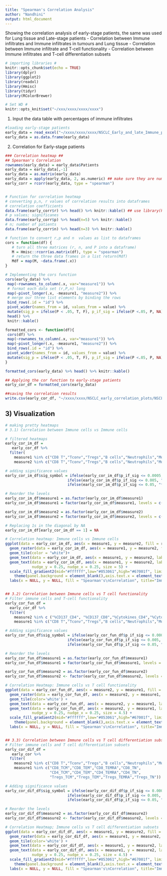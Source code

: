 ```yaml
---
title: "Spearman's Correlation Analysis"
author: "Nandhini"
output: html_document
---
```

Showing the correlation analysis of early-stage patients, the same was used for Lung tissue and Late-stage patients
- Correlation between Immune infiltrates and Immune infiltrates in tumours and Lung tissue
- Correlation between Immune infiltrate and T-cell functionality 
- Correlation between Immune infiltrates and T-cell differentiation subsets 

```r

# importing libraries #
knitr::opts_chunk$set(echo = TRUE)
library(dplyr)
library(ggplot2)
library(readxl)
library(Hmisc)
library(tidyr)
library(RColorBrewer)

# Set WD #
knitr::opts_knit$set("~/xxx/xxxx/xxxx/xxxx")
```

1) Input the data table with percentages of immune infiltrates 
```r

#loading early-stage patients
early_data = read_excel("~/xxxx/xxxx/xxxx/NSCLC_Early_and_late_Immune_percentages.xlsx")
early_data = as.data.frame(early_data)

```

2) Correlation for Early-stage patients
```r

### Correlation heatmap ## 
## Spearman's Correlation 
rownames(early_data) = early_data$Patients
early_data = early_data[,-1]
early_data = as.matrix(early_data)
early_data = apply(early_data, 2, as.numeric) ## make sure they are numeric
early_corr = rcorr(early_data, type = "spearman")


# Function for correlation heatmap
# converting p,n, r values of correlation results into dataframes
# correlation coefficients
data.frame(early_corr$r) %>% head() %>% knitr::kable() ## use library(knitr for kable())
# p values; significanes
data.frame(early_corr$p) %>% head(n=5) %>% knitr::kable()
# n; number of patients
data.frame(early_corr$n) %>% head(n=3) %>% knitr::kable()

# function to convert r,p and n  values as list to dataframes
cors = function(df) { 
   # turn all three matrices (r, n, and P into a dataframe)
   M = Hmisc::rcorr(as.matrix(df), type = "spearman")
   # return the three data frames in a list return(Mdf)
   Mdf = map(M, ~data.frame(.x))
}

# Implementing the cors function
cors(early_data) %>%
 map(~rownames_to_column(.x, var="measure1")) %>%
 # format each data set (r,P,n) long 
 map(~pivot_longer(.x, -measure1, "measure2")) %>%
 # merge our three list elements by binding the rows
 bind_rows(.id = "id") %>%
 pivot_wider(names_from = id, values_from = value) %>%
 mutate(sig_p = ifelse(P < .05, T, F), p_if_sig = ifelse(P <.05, P, NA), r_if_sig = ifelse(r <.05, r, NA)) %>% 
 head() %>%
 knitr::kable()

formatted_cors <- function(df){
 cors(df) %>%
 map(~rownames_to_column(.x, var="measure1")) %>%
 map(~pivot_longer(.x, -measure1, "measure2")) %>% 
 bind_rows(.id = "id") %>%
 pivot_wider(names_from = id, values_from = value) %>%
 mutate(sig_p = ifelse(P < .05, T, F), p_if_sig = ifelse(P <.05, P, NA), r_if_sig = ifelse(P <.05, r, NA)) 
}

formatted_cors(early_data) %>% head() %>% knitr::kable()

## Applying the cor function to early-stage patients 
early_cor_df = formatted_cors(early_data)

##saving the correlation results
write.csv(early_cor_df, "~/xxxx/xxxx/NSCLC_early_correlation_plots/NSCLC_correlation_early.csv")


```

## 3) Visualization
```r

# making pretty heatmaps
# 3.1) Correlation between Immune cells vs Immune cells

# filtered heatmaps
early_cor_im_df = 
   early_cor_df %>% 
  filter(
    measure1 %in% c("CD8 T","Tconv","Tregs","B cells","Neutrophils","Monocytes","DCs","NKT","NK"),
    measure2 %in% c("CD8 T","Tconv","Tregs","B cells","Neutrophils","Monocytes","DCs","NKT","NK"))

# adding significance values 
early_cor_im_df$sig_symbol = ifelse(early_cor_im_df$p_if_sig <= 0.0005, "***",
                            ifelse(early_cor_im_df$p_if_sig <= 0.005, "**",
                            ifelse(early_cor_im_df$p_if_sig <= 0.05, "*", NA)))

# Reorder the levels
early_cor_im_df$measure1 = as.factor(early_cor_im_df$measure1)
early_cor_im_df$measure1 = factor(early_cor_im_df$measure1, levels = c("CD8 T","Tconv","Tregs","B cells","NK","NKT","Neutrophils","Monocytes","DCs"))

early_cor_im_df$measure2 = as.factor(early_cor_im_df$measure2)
early_cor_im_df$measure2 = factor(early_cor_im_df$measure2, levels = c("DCs","Monocytes","Neutrophils","NKT","NK","B cells","Tregs","Tconv","CD8 T"))

# Replacing 1s in the diagonal by NA 
early_cor_im_df[early_cor_im_df == 1] = NA

# Correlation heatmap: Immune cells vs Immune cells
ggplot(data = early_cor_im_df, aes(x = measure1, y = measure2, fill = r)) +
  geom_raster(data = early_cor_im_df, aes(x = measure1, y = measure2, fill = r)) +
  geom_tile(color = "white")+
  geom_text(data = early_cor_im_df, aes(x = measure1, y = measure2, label = round(r, digits=2))) +
  geom_text(data = early_cor_im_df, aes(x = measure1, y = measure2, label = sig_symbol),
            nudge_y = 0.25, nudge_x = 0.25, size = 5) +
  scale_fill_gradient2(mid="#ffffff",low="#053061",high="#67001f", limits=c(-0.6,0.6)) +
    theme(panel.background = element_blank(),axis.text.x = element_text(angle = 60, hjust=1))+
  labs(x = NULL, y = NULL, fill = "Spearman's\nCorrelation", title="Immune cells vs Immune cells")


## 3.2) Correlation between Immune cells vs T cell functionality 
# Filter immune cells and T-cell functionality
early_cor_fun_df =
  early_cor_df %>%
  filter(
    measure2 %in% c ("%CD137_CD4", "%CD137_CD8","%Cytokines_CD4","%Cytokines_CD8"),
    measure1 %in% c("CD8 T","Tconv","Tregs","B cells","Neutrophils","Monocytes","DCs","NKT","NK"))

# Adding significance values
early_cor_fun_df$sig_symbol = ifelse(early_cor_fun_df$p_if_sig <= 0.0005, "***",
                            ifelse(early_cor_fun_df$p_if_sig <= 0.005, "**",
                            ifelse(early_cor_fun_df$p_if_sig <= 0.05, "*", NA)))

# Reorder the levels
early_cor_fun_df$measure1 = as.factor(early_cor_fun_df$measure1)
early_cor_fun_df$measure1 = factor(early_cor_fun_df$measure1, levels = c("DCs","Monocytes","Neutrophils","NKT","NK","B cells","Tregs","Tconv","CD8 T"))

early_cor_fun_df$measure2 = as.factor(early_cor_fun_df$measure2)
early_cor_fun_df$measure2 <- factor(early_cor_fun_df$measure2, levels = c("%CD137_CD4","%CD137_CD8","%Cytokines_CD4","%Cytokines_CD8"))

# Correlation Heatmap: Immune cells vs T cell functionality
ggplot(data = early_cor_fun_df, aes(x = measure2, y = measure1, fill = r)) +
  geom_raster(data = early_cor_fun_df, aes(x = measure2, y = measure1, fill = r)) +
  geom_tile(color='white') +
  geom_text(data = early_cor_fun_df, aes(x = measure2, y = measure1, label = round(r, digits=2),size = 2)) +
  geom_text(data = early_cor_fun_df, aes(x = measure2, y = measure1, label = sig_symbol),
            nudge_y = 0.25, nudge_x = 0.25, size = 4.5) +
  scale_fill_gradient2(mid="#ffffff",low="#053061",high="#67001f", limits=c(-0.6,0.6)) +
    theme(panel.background = element_blank(),axis.text.x = element_text(angle = 60, hjust=1))+
  labs(x = NULL, y = NULL, fill = "Spearman's\nCorrelation", title="Immune cells vs T cell functionality")


## 3.3) Correlation between Immune cells vs T cell differentiation subsets
# Filter immune cells and T cell differentiation subsets
early_cor_dif_df = 
   early_cor %>% 
  filter(
    measure2 %in% c("CD8 T","Tconv","Tregs","B cells","Neutrophils","Monocytes","DCs","NKT","NK"),
    measure1 %in% c("CD8_TCM","CD8_TEM","CD8_TEMRA","CD8_TN",
                    "CD4_TCM","CD4_TEM","CD4_TEMRA","CD4_TN",
                    "Tregs_TCM","Tregs_TEM","Tregs_TEMRA","Tregs_TN"))

# Adding significance values 
early_cor_dif_df$sig_symbol = ifelse(early_cor_dif_df$p_if_sig <= 0.0005, "***",
                            ifelse(early_cor_dif_df$p_if_sig <= 0.005, "**",
                            ifelse(early_cor_dif_df$p_if_sig <= 0.05, "*", NA)))

# Reorder the levels
early_cor_dif_df$measure2 = as.factor(early_cor_dif_df$measure2)
early_cor_dif_df$measure2 <- factor(early_cor_dif_df$measure2, levels = c("DCs","Monocytes","Neutrophils","NKT","NK","B cells","Tregs","Tconv","CD8 T"))

# Correlation Heatmap; Immune cells vs T cell differentiation subsets
ggplot(data = early_cor_dif_df, aes(x = measure1, y = measure2, fill = r)) +
  geom_raster(data = early_cor_dif_df, aes(x = measure1, y = measure2, fill = r)) +
  geom_tile(color='white') +
  geom_text(data = early_cor_dif_df, aes(x = measure1, y = measure2, label = round(r, digits=2))) +
  geom_text(data = early_cor_dif_df, aes(x = measure1, y = measure2, label = sig_symbol),
            nudge_y = 0.25, nudge_x = 0.25, size = 4.5) +
  scale_fill_gradient2(mid="#ffffff",low="#053061",high="#67001f", limits=c(-0.65,0.65)) +
    theme(panel.background = element_blank(),axis.text.x = element_text(angle = 60, hjust=1))+
  labs(x = NULL, y = NULL, fill = "Spearman's\nCorrelation", title="Immune cells vs T cell differentiation subsets")


```

